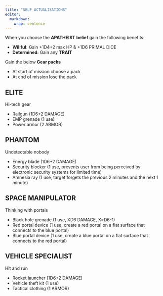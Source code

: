 ```yaml
---
title: "SELF ACTUALISATIONS"
editor: 
  markdown: 
    wrap: sentence
---
```


When you choose the **APATHEIST** **belief** gain the following benefits:

-   __Willful:__ Gain +1D4+2 max HP & +1D6 PRIMAL DICE
-   __Determined:__ Gain any __TRAIT__

Gain the below **Gear packs**

- At start of mission choose a pack
- At end of mission lose the pack

## ELITE

Hi-tech gear

- Railgun (1D6+2 DAMAGE)
- EMP grenade (1 use)
- Power armor (2 ARMOR)

## PHANTOM

Undetectable nobody

- Energy blade (1D6+2 DAMAGE)
- Security blocker (1 use, prevents user from being perceived by electronic security systems for limited time)
- Amnesia ray (1 use, target forgets the previous 2 minutes and the next 1 minute)

## SPACE MANIPULATOR

Thinking with portals

- Black hole grenade (1 use, XD6 DAMAGE, X=D6-1)
- Red portal device (1 use, create a red portal on a flat surface that connects to the blue portal)
- Blue portal device (1 use, create a blue portal on a flat surface that connects to the red portal)

## VEHICLE SPECIALIST

Hit and run

- Rocket launcher (1D6+2 DAMAGE)
- Vehicle theft kit (1 use)
- Tactical clothing (1 ARMOR)